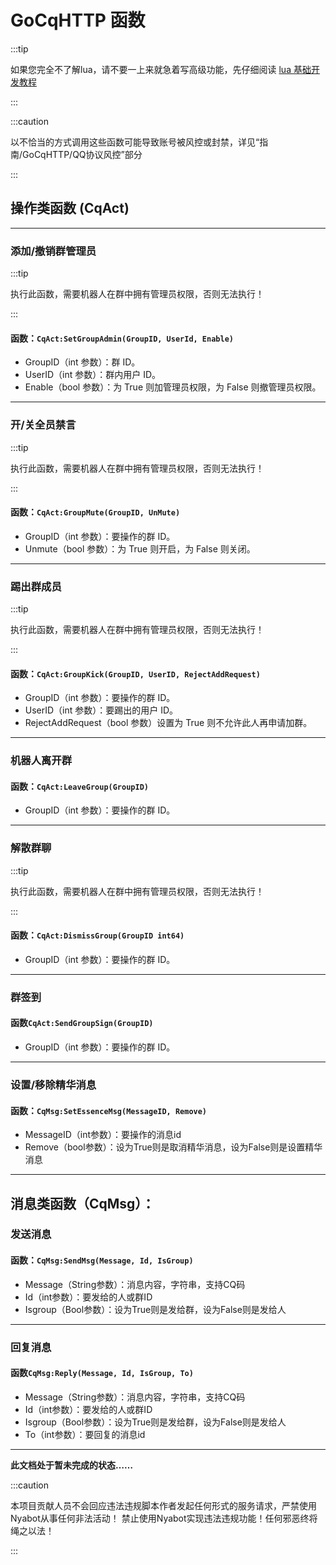 # GoCqHTTP 函数

:::tip

如果您完全不了解lua，请不要一上来就急着写高级功能，先仔细阅读 [lua 基础开发教程](https://www.runoob.com/lua/lua-tutorial.html)

:::

:::caution

以不恰当的方式调用这些函数可能导致账号被风控或封禁，详见“指南/GoCqHTTP/QQ协议风控”部分

:::

## 操作类函数 (CqAct)

-----

### 添加/撤销群管理员

:::tip

执行此函数，需要机器人在群中拥有管理员权限，否则无法执行！

:::

#### 函数：`CqAct:SetGroupAdmin(GroupID, UserId, Enable)`

- GroupID（int 参数）：群 ID。
- UserID（int 参数）：群内用户 ID。
- Enable（bool 参数）：为 True 则加管理员权限，为 False 则撤管理员权限。

-----

### 开/关全员禁言

:::tip

执行此函数，需要机器人在群中拥有管理员权限，否则无法执行！

:::

#### 函数：`CqAct:GroupMute(GroupID, UnMute)`

- GroupID（int 参数）：要操作的群 ID。
- Unmute（bool 参数）：为 True 则开启，为 False 则关闭。

-----

### 踢出群成员

:::tip

执行此函数，需要机器人在群中拥有管理员权限，否则无法执行！

:::

#### 函数：`CqAct:GroupKick(GroupID, UserID, RejectAddRequest)`

- GroupID（int 参数）：要操作的群 ID。
- UserID（int 参数）：要踢出的用户 ID。
- RejectAddRequest（bool 参数）设置为 True 则不允许此人再申请加群。

-----


### 机器人离开群

#### 函数：`CqAct:LeaveGroup(GroupID)`

- GroupID（int 参数）：要操作的群 ID。

-----

### 解散群聊

:::tip

执行此函数，需要机器人在群中拥有管理员权限，否则无法执行！

:::

#### 函数：`CqAct:DismissGroup(GroupID int64)`

- GroupID（int 参数）：要操作的群 ID。

-----


### 群签到

#### 函数`CqAct:SendGroupSign(GroupID)`

- GroupID（int 参数）：要操作的群 ID。

-----

### 设置/移除精华消息
#### 函数：`CqMsg:SetEssenceMsg(MessageID, Remove)`

- MessageID（int参数）：要操作的消息id
- Remove（bool参数）：设为True则是取消精华消息，设为False则是设置精华消息

-----

## 消息类函数（CqMsg）：

### 发送消息

#### 函数：`CqMsg:SendMsg(Message, Id, IsGroup)`

- Message（String参数）：消息内容，字符串，支持CQ码
- Id（int参数）：要发给的人或群ID
- Isgroup（Bool参数）：设为True则是发给群，设为False则是发给人

-----

### 回复消息

#### 函数`CqMsg:Reply(Message, Id, IsGroup, To)`

- Message（String参数）：消息内容，字符串，支持CQ码
- Id（int参数）：要发给的人或群ID
- Isgroup（Bool参数）：设为True则是发给群，设为False则是发给人
- To（int参数）：要回复的消息id

-----

**此文档处于暂未完成的状态……**


:::caution

本项目贡献人员不会回应违法违规脚本作者发起任何形式的服务请求，严禁使用Nyabot从事任何非法活动！
禁止使用Nyabot实现违法违规功能！任何邪恶终将绳之以法！

:::
